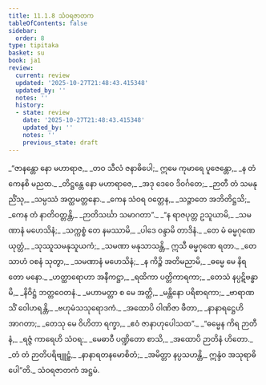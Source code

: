 ```yaml
---
title: 11.1.8 သံဝရဇာတက
tableOfContents: false
sidebar:
  order: 8
type: tipitaka
basket: su
book: ja1
review:
  current: review
  updated: '2025-10-27T21:48:43.415348'
  updated_by: ''
  notes: ''
  history:
  - state: review
    date: '2025-10-27T21:48:43.415348'
    updated_by: ''
    notes: ''
    previous_state: draft
---
```



<ReviewStatus review={frontmatter.review} showDetails={true} />

<HypothesisAnnotation frontmatter={frontmatter} />

<DynamicBreadcrumb />

<Division number="97" book="ja1" e="ch" v="22" p="238">

<Paragraph number="2210" type="verses" book="ja1">
_“ဇာနန္တော နော မဟာရာဇ,_  
_တဝ သီလံ ဇနာဓိပေါ;_  
ဣမေ ကုမာရေ ပူဇေန္တော,_  
_န တံ ကေနစိ မညထ._  

</Paragraph>

</Division>
<Division number="98" book="ja1" e="ch" v="22" p="238">

<Paragraph number="2211" type="verses" book="ja1">
_တိဋ္ဌန္တေ နော မဟာရာဇေ,_  
_အဒု ဒေဝေ ဒိဝင်္ဂတေ;_  
_ဉာတီ တံ သမနုညိံသု,_  
_သမ္ပဿံ အတ္ထမတ္တနော._  

</Paragraph>

</Division>
<Division number="99" book="ja1" e="ch" v="22" p="238">

<Paragraph number="2212" type="verses" book="ja1">
_ကေန သံဝရ ဝတ္တေန,_  
_သဉ္ဇာတေ အဘိတိဋ္ဌသိ;_  
_ကေန တံ နာတိဝတ္တန္တိ,_  
_ဉာတိသင်္ဃာ သမာဂတာ”._  

</Paragraph>

</Division>
<Division number="100" book="ja1" e="ch" v="22" p="238">

<Paragraph number="2213" type="verses" book="ja1">
_“န ရာဇပုတ္တ ဥသူယာမိ,_  
_သမဏာနံ မဟေသိနံ;_  
_သက္ကစ္စံ တေ နမဿာမိ,_  
_ပါဒေ ဝန္ဒာမိ တာဒိနံ._  

</Paragraph>

</Division>
<Division number="101" book="ja1" e="ch" v="22" p="238">

<Paragraph number="2214" type="verses" book="ja1">
_တေ မံ ဓမ္မဂုဏေ ယုတ္တံ,_  
_သုဿူသမနုသူယကံ;_  
_သမဏာ မနုသာသန္တိ,_  
ဣသီ ဓမ္မဂုဏေ ရတာ._  

</Paragraph>

</Division>
<Division number="102" book="ja1" e="ch" v="22" p="238">

<Paragraph number="2215" type="verses" book="ja1">
_တေသာဟံ ဝစနံ သုတွာ,_  
_သမဏာနံ မဟေသိနံ;_  
_န ကိဉ္စိ အတိမညာမိ,_  
_ဓမ္မေ မေ နိရတော မနော._  

</Paragraph>

</Division>
<Division number="103" book="ja1" e="ch" v="22" p="238">

<Paragraph number="2216" type="verses" book="ja1">
_ဟတ္ထာရောဟာ အနီကဋ္ဌာ,_  
_ရထိကာ ပတ္တိကာရကာ;_  
_တေသံ နပ္ပဋိဗန္ဓာမိ,_  
_နိဝိဋ္ဌံ ဘတ္တဝေတနံ._  

</Paragraph>

</Division>
<Division number="104" book="ja1" e="ch" v="22" p="238">

<Paragraph number="2217" type="verses" book="ja1">
_မဟာမတ္တာ စ မေ အတ္ထိ,_  
_မန္တိနော ပရိစာရကာ;_  
_ဗာရာဏသိံ ဝေါဟရန္တိ,_  
_ဗဟုမံသသုရောဒကံ._  

</Paragraph>

</Division>
<Division number="105" book="ja1" e="ch" v="22" p="238">

<Paragraph number="2218" type="verses" book="ja1">
_အထောပိ ဝါဏိဇာ ဖီတာ,_  
_နာနာရဋ္ဌေဟိ အာဂတာ;_  
_တေသု မေ ဝိဟိတာ ရက္ခာ,_  
_ဧဝံ ဇာနာဟုပေါသထ”._  

</Paragraph>

</Division>
<Division number="106" book="ja1" e="ch" v="22" p="238">

<Paragraph number="2219" type="verses" book="ja1">
_“ဓမ္မေန ကိရ ဉာတီနံ,_  
_ရဇ္ဇံ ကာရေဟိ သံဝရ;_  
_မေဓာဝီ ပဏ္ဍိတော စာသိ,_  
_အထောပိ ဉာတိနံ ဟိတော._  

</Paragraph>

</Division>
<Division number="107" book="ja1" e="ch" v="22" p="238">

<Paragraph number="2220" type="verses" book="ja1">
_တံ တံ ဉာတိပရိဗျူဠှံ,_  
_နာနာရတနမောစိတံ;_  
_အမိတ္တာ နပ္ပသဟန္တိ,_  
ဣန္ဒံဝ အသုရာဓိပေါ”တိ._  


</Paragraph>
</Division>

<Paragraph number="2221" type="center" book="ja1">
သံဝရဇာတကံ အဋ္ဌမံ.
</Paragraph>